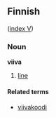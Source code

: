 ==Finnish==
([[Wiktionary:Finnish_index_v|index V]])

===Noun===
'''viiva'''

# [[line]]

====Related terms====
*[[viivakoodi]]